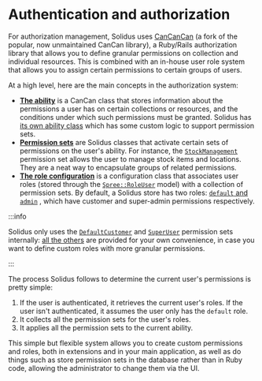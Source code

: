 # Authentication and authorization

For authorization management, Solidus uses [CanCanCan](https://github.com/CanCanCommunity/cancancan)
\(a fork of the popular, now unmaintained CanCan library\), a Ruby/Rails authorization library that
allows you to define granular permissions on collection and individual resources. This is combined
with an in-house user role system that allows you to assign certain permissions to certain groups of
users.

At a high level, here are the main concepts in the authorization system:

* [**The ability**](https://github.com/CanCanCommunity/cancancan#define-abilities) is a CanCan class
  that stores information about the permissions a user has on certain collections or resources, and
  the conditions under which such permissions must be granted. Solidus
  has [its own ability class](https://github.com/solidusio/solidus/blob/v3.0/core/app/models/spree/ability.rb)
  which has some custom logic to support permission sets.
* [**Permission
  sets**](https://github.com/solidusio/solidus/tree/master/core/lib/spree/permission_sets) are
  Solidus classes that activate certain sets of permissions on the user's ability. For instance,
  the [`StockManagement`](https://github.com/solidusio/solidus/blob/v3.0/core/lib/spree/permission_sets/stock_management.rb)
  permission set allows the user to manage stock items and locations. They are a neat way to
  encapsulate groups of related permissions.
* [**The role
  configuration**](https://github.com/solidusio/solidus/blob/v3.0/core/lib/spree/core/role_configuration.rb)
  is a configuration class that associates user roles \(stored through
  the [`Spree::RoleUser`](https://github.com/solidusio/solidus/blob/v3.0/core/app/models/spree/role_user.rb)
  model\) with a collection of permission sets. By default, a Solidus store has two
  roles: [`default` and `admin`](https://github.com/solidusio/solidus/blob/v3.0/core/lib/spree/app_configuration.rb#L492)
  , which have customer and super-admin permissions respectively.

:::info

Solidus only uses
the [`DefaultCustomer`](https://github.com/solidusio/solidus/blob/v3.0/core/lib/spree/permission_sets/default_customer.rb)
and [`SuperUser`](https://github.com/solidusio/solidus/blob/v3.0/core/lib/spree/permission_sets/super_user.rb)
permission sets
internally: [all the others](https://github.com/solidusio/solidus/tree/master/core/lib/spree/permission_sets)
are provided for your own convenience, in case you want to define custom roles with more granular
permissions.

:::

The process Solidus follows to determine the current user's permissions is pretty simple:

1. If the user is authenticated, it retrieves the current user's roles. If the user isn't
   authenticated, it assumes the user only has the `default` role.
2. It collects all the permission sets for the user's roles.
3. It applies all the permission sets to the current ability.

This simple but flexible system allows you to create custom permissions and roles, both in
extensions and in your main application, as well as do things such as store permission sets in the
database rather than in Ruby code, allowing the administrator to change them via the UI.
